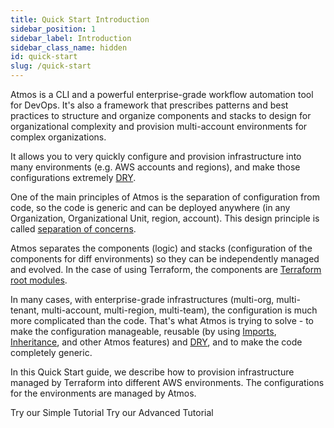 ```yaml
---
title: Quick Start Introduction
sidebar_position: 1
sidebar_label: Introduction
sidebar_class_name: hidden
id: quick-start
slug: /quick-start
---
```


<Intro>
Atmos is a CLI and a powerful enterprise-grade workflow automation tool for DevOps. It's also a framework that prescribes patterns and best practices to structure and organize components and stacks to design for organizational complexity and provision multi-account environments for complex organizations.
</Intro>

It allows you to very quickly configure and provision infrastructure into many environments (e.g. AWS accounts and regions), and make those configurations extremely [DRY](https://en.wikipedia.org/wiki/Don%27t_repeat_yourself).

One of the main principles of Atmos is the separation of configuration from code, so the code is generic and can be deployed anywhere (in any Organization, Organizational Unit, region, account). This design principle is called [separation of concerns](https://en.wikipedia.org/wiki/Separation_of_concerns).

Atmos separates the components (logic) and stacks (configuration of the components for diff environments) so they can be independently managed and evolved. In the case of using Terraform, the components are [Terraform root modules](https://developer.hashicorp.com/terraform/language/modules#the-root-module).

In many cases, with enterprise-grade infrastructures (multi-org, multi-tenant, multi-account, multi-region, multi-team), the configuration is much more complicated than the code. That's what Atmos is trying to solve - to make the configuration manageable, reusable (by using [Imports](/core-concepts/stacks/imports), [Inheritance](/core-concepts/stacks/inheritance), and other Atmos features) and [DRY](https://en.wikipedia.org/wiki/Don%27t_repeat_yourself), and to make the code completely generic.

In this Quick Start guide, we describe how to provision infrastructure managed by Terraform into different AWS environments. The configurations for the environments are managed by Atmos.

<PrimaryCTA to="/quick-start/simple">
    Try our Simple Tutorial
</PrimaryCTA>

<SecondaryCTA to="/quick-start/advanced">
    Try our Advanced Tutorial
</SecondaryCTA>
